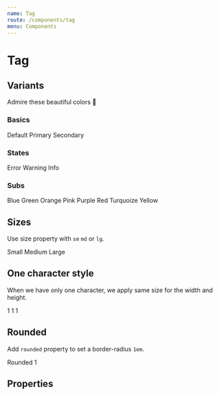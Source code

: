```yaml
---
name: Tag
route: /components/tag
menu: Components
---
```



# Tag

## Variants

Admire these beautiful colors 💅

### Basics

<Playground>
  <Tag>Default</Tag>
  <Tag variant="primary">Primary</Tag>
  <Tag variant="secondary">Secondary</Tag>
</Playground>

### States

<Playground>
  <Tag variant="error">Error</Tag>
  <Tag variant="warning">Warning</Tag>
  <Tag variant="info">Info</Tag>
</Playground>

### Subs

<Playground>
  <Tag variant="blue">Blue</Tag>
  <Tag variant="green">Green</Tag>
  <Tag variant="orange">Orange</Tag>
  <Tag variant="pink">Pink</Tag>
  <Tag variant="purple">Purple</Tag>
  <Tag variant="red">Red</Tag>
  <Tag variant="turquoize">Turquoize</Tag>
  <Tag variant="yellow">Yellow</Tag>
</Playground>

## Sizes

Use size property with `sm` `md` or `lg`.

<Playground>
  <Tag size="sm">Small</Tag>
  <Tag size="md">Medium</Tag>
  <Tag size="lg">Large</Tag>
</Playground>

## One character style

When we have only one character, we apply same size for the width and height.

<Playground>
  <Tag size="sm">1</Tag>
  <Tag size="md">1</Tag>
  <Tag size="lg">1</Tag>
</Playground>

## Rounded

Add `rounded` property to set a border-radius `1em`.

<Playground>
  <Tag size="lg" rounded>
    Rounded
  </Tag>
  <Tag size="lg" rounded>
    1
  </Tag>
</Playground>

## Properties

<PropsTable of={Tag} />
